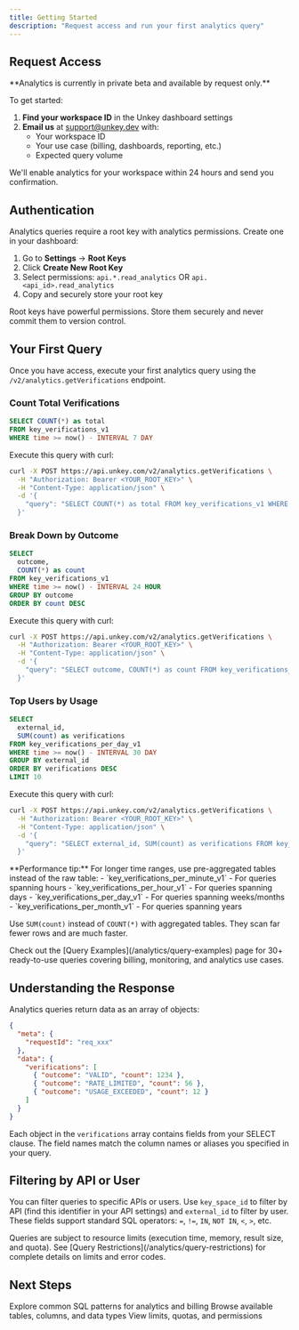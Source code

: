 ```yaml
---
title: Getting Started
description: "Request access and run your first analytics query"
---
```


## Request Access

<Warning>
  **Analytics is currently in private beta and available by request only.**
</Warning>

To get started:

1. **Find your workspace ID** in the Unkey dashboard settings
2. **Email us** at [support@unkey.dev](mailto:support@unkey.dev) with:
   - Your workspace ID
   - Your use case (billing, dashboards, reporting, etc.)
   - Expected query volume

We'll enable analytics for your workspace within 24 hours and send you confirmation.

## Authentication

Analytics queries require a root key with analytics permissions. Create one in your dashboard:

1. Go to **Settings** → **Root Keys**
2. Click **Create New Root Key**
3. Select permissions: `api.*.read_analytics` OR `api.<api_id>.read_analytics`
4. Copy and securely store your root key

<Warning>
  Root keys have powerful permissions. Store them securely and never commit them
  to version control.
</Warning>

## Your First Query

Once you have access, execute your first analytics query using the `/v2/analytics.getVerifications` endpoint.

### Count Total Verifications

```sql
SELECT COUNT(*) as total
FROM key_verifications_v1
WHERE time >= now() - INTERVAL 7 DAY
```

Execute this query with curl:

```bash
curl -X POST https://api.unkey.com/v2/analytics.getVerifications \
  -H "Authorization: Bearer <YOUR_ROOT_KEY>" \
  -H "Content-Type: application/json" \
  -d '{
    "query": "SELECT COUNT(*) as total FROM key_verifications_v1 WHERE time >= now() - INTERVAL 7 DAY"
  }'
```

### Break Down by Outcome

```sql
SELECT
  outcome,
  COUNT(*) as count
FROM key_verifications_v1
WHERE time >= now() - INTERVAL 24 HOUR
GROUP BY outcome
ORDER BY count DESC
```

Execute this query with curl:

```bash
curl -X POST https://api.unkey.com/v2/analytics.getVerifications \
  -H "Authorization: Bearer <YOUR_ROOT_KEY>" \
  -H "Content-Type: application/json" \
  -d '{
    "query": "SELECT outcome, COUNT(*) as count FROM key_verifications_v1 WHERE time >= now() - INTERVAL 24 HOUR GROUP BY outcome ORDER BY count DESC"
  }'
```

### Top Users by Usage

```sql
SELECT
  external_id,
  SUM(count) as verifications
FROM key_verifications_per_day_v1
WHERE time >= now() - INTERVAL 30 DAY
GROUP BY external_id
ORDER BY verifications DESC
LIMIT 10
```

Execute this query with curl:

```bash
curl -X POST https://api.unkey.com/v2/analytics.getVerifications \
  -H "Authorization: Bearer <YOUR_ROOT_KEY>" \
  -H "Content-Type: application/json" \
  -d '{
    "query": "SELECT external_id, SUM(count) as verifications FROM key_verifications_per_day_v1 WHERE time >= now() - INTERVAL 30 DAY GROUP BY external_id ORDER BY verifications DESC LIMIT 10"
  }'
```

<Tip>
  **Performance tip:** For longer time ranges, use pre-aggregated tables instead of the raw table:
  - `key_verifications_per_minute_v1` - For queries spanning hours
  - `key_verifications_per_hour_v1` - For queries spanning days
  - `key_verifications_per_day_v1` - For queries spanning weeks/months
  - `key_verifications_per_month_v1` - For queries spanning years

Use `SUM(count)` instead of `COUNT(*)` with aggregated tables. They scan far fewer rows and are much faster.

</Tip>

<Tip>
  Check out the [Query Examples](/analytics/query-examples) page for 30+
  ready-to-use queries covering billing, monitoring, and analytics use cases.
</Tip>

## Understanding the Response

Analytics queries return data as an array of objects:

```json
{
  "meta": {
    "requestId": "req_xxx"
  },
  "data": {
    "verifications": [
      { "outcome": "VALID", "count": 1234 },
      { "outcome": "RATE_LIMITED", "count": 56 },
      { "outcome": "USAGE_EXCEEDED", "count": 12 }
    ]
  }
}
```

Each object in the `verifications` array contains fields from your SELECT clause. The field names match the column names or aliases you specified in your query.

## Filtering by API or User

You can filter queries to specific APIs or users. Use `key_space_id` to filter by API (find this identifier in your API settings) and `external_id` to filter by user. These fields support standard SQL operators: `=`, `!=`, `IN`, `NOT IN`, `<`, `>`, etc.

<Note>
  Queries are subject to resource limits (execution time, memory, result size, and quota). See [Query Restrictions](/analytics/query-restrictions) for complete details on limits and error codes.
</Note>

## Next Steps

<CardGroup cols={2}>
  <Card title="Query Examples" icon="code" href="/analytics/query-examples">
    Explore common SQL patterns for analytics and billing
  </Card>
  <Card
    title="Schema Reference"
    icon="table"
    href="/analytics/schema-reference"
  >
    Browse available tables, columns, and data types
  </Card>
  <Card title="Query Restrictions" icon="shield-check" href="/analytics/query-restrictions">
    View limits, quotas, and permissions
  </Card>
</CardGroup>
